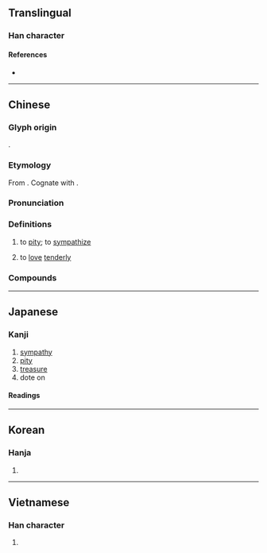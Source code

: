 {{also|怜}}
{{character info/new}}
==Translingual==

===Han character===
{{Han char|rn=61|rad=心|as=12|sn=15|four=99059|canj=PFDQ|ids=⿰忄粦}}

====References====
* {{Han ref|kx=0402.120|dkj=11206|dj=0742.140|hdz=42356.070|uh=6190|ud=24976|bh=BCA6|bd=48294}}

----

==Chinese==
{{zh-forms|s=怜}}

===Glyph origin===
{{Han etym}}
{{Han compound|心|粦|ls=psc|c1=s|c2=p|t1=heart}}.

===Etymology===
From {{inh|zh|sit-pro|*d-rin||compassion; love}}. Cognate with {{cog|bo|དྲིན||kindness; favour; grace}}.

===Pronunciation===
{{zh-pron
|m=lián
|m-s=nian2
|c=lin4
|c-t=len3
|g=lien4
|h=pfs=lièn;gd=lin2
|j=lie1
|mb=lǐng
|md=lèng/lìng
|mn=lîn/liân
|mn_note=lîn - vernacular; liân - literary
|mn-t=liang5/liêng5
|mn-t_note=liang5 - Shantou; liêng5 - Chaozhou
|w=3li
|x=lienn2
|mc=y
|oc=y
|cat=v
}}

===Definitions===
{{zh-hanzi}}

# to [[pity]]; to [[sympathize]]
#: {{zh-syn|憐憫}}
# to [[love]] [[tenderly]]

===Compounds===
{{zh-der|憐愛|憐憫|憐貧惜老|憐惜|憐香惜玉|憐恤|可憐|愛憐|哀憐|搖尾乞憐|吐憐涎|可憐代|惜玉憐香|悲憐|同病相憐|惜老憐貧|天可憐見|乞憐|愛老憐貧|乞哀告憐|惜香憐玉|惹人憐愛|惡憐|恤老憐貧|怯憐戶|可憐見|乞憐搖尾|垂憐|可憐蟲|可憐生|可人憐|憐貧恤苦|憐鑒|憐孤惜寡|濟苦憐貧|憐愍|憐春|棄舊憐新|憐新棄舊|憐才|憐貧恤老|我見猶憐|楚楚可憐|憐貧敬老|憐香|敬老憐貧|見憐|顧影自憐|自憐}}

----

==Japanese==

===Kanji===
{{ja-kanji|grade=|rs=心12}}

# [[sympathy]]
# [[pity]]
# [[treasure]]
# dote on

====Readings====
{{ja-readings
|on=れん
|kun=あわ-れむ, あわ-れみ
}}

----

==Korean==

===Hanja===
{{ko-hanja|hangeul=[[련]], [[연]]|eumhun=|rv=ryeon, yeon|mr=ryŏn, yŏn|y=lyen, yen}}

# {{rfdef|ko|sort=心12}}

----

==Vietnamese==

===Han character===
{{vi-hantu|[[lân]], [[liên]]|rs=心12}}

# {{rfdef|vi|sort=心12}}